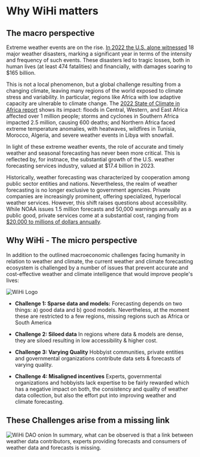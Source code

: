 # Why WiHi matters
 

## The macro perspective
Extreme weather events are on the rise. [In 2022 the U.S. alone witnessed](https://www.youtube.com/watch?v=Q5rgua9eOuY) 18 major weather disasters,
marking a significant year in terms of the intensity and frequency of such events. 
These disasters led to tragic losses, both in human lives (at least 474 fatalities) and financially, with damages
soaring to $165 billion.

This is not a local phenomenon, but a global challenge resulting from a changing climate, leaving many regions of the world exposed to climate stress and variability.
In particular, regions like Africa with low adaptive capacity are ulnerable to climate change. The [2022 State of Climate in Africa report](https://library.wmo.int/viewer/67761/#page=1&viewer=picture&o=bookmark&n=0&q=) shows its impact: floods in Central, Western, and East Africa affected over 1 million people; storms and cyclones in Southern Africa impacted 2.5 million, causing 600 deaths; and Northern Africa faced extreme temperature anomalies, with heatwaves, wildfires in Tunisia, Morocco, Algeria, and severe weather events in Libya with snowfall.



In light of these extreme weather events, the role of accurate and timely weather and seasonal forecasting has never been more critical.
This is reflected by, for instnace, the substantial growth of the U.S. weather forecasting services industry, valued at $17.4 billion in 2023.

Historically, weather forecasting was characterized by cooperation among public sector entities and nations.
Nevertheless, the realm of weather forecasting is no longer exclusive to government agencies.
Private companies are increasingly prominent, offering specialized, hyperlocal weather services. 
However, this shift raises questions about accessibility. While NOAA issues 1.5 million forecasts and 50,000 
warnings annually as a public good, private services come at a substantial cost, ranging from [$20,000 to millions of dollars annually](https://www.youtube.com/watch?v=Q5rgua9eOuY).
 
 

## Why WiHi - The micro perspective

In addition to the outlined macroeconomic challenges facing humanity in relation to weather and climate, the current weather and climate forecasting ecosystem is challenged by a number of issues that prevent accurate and cost-effective weather and climate intelligence that would improve people's lives:

![WiHi Logo](../img/models_data.png)



- **Challenge 1: Sparse data and models:**
Forecasting depends on two things: a) good data and b) good models. 
Nevertheless, at the moment these are restricted to a few regions, missing regions such as Africa or South America

- **Challenge 2: Siloed data**
In regions where data & models are dense, they are siloed resulting in low accessibility & higher cost.

- **Challenge 3: Varying Quality**
Hobbyist communities, private entities and governmental organizations contribute data sets & forecasts of varying quality.


- **Challenge 4: Misaligned incentives**
Experts, governmental organizations and hobbyists lack expertise to be fairly rewarded which has a negative impact on both,
the consistency and quality of weather data collection, but also the effort put into improving weather and climate forecasting. 


## These Challenges arise from a missing link
![WiHi DAO onion](./missing_link.png)
In summary, what can be observed is that a link between weather data contributors, experts providing forecasts and consumers of weather data and forecasts is missing.
